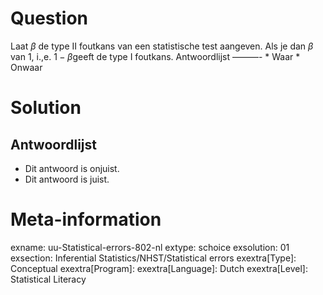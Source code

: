 Question
========
  
Laat $\beta$ de type II foutkans van een statistische test aangeven. Als je dan $\beta$ van $1$, i.,e. $1-\beta$geeft de type I foutkans. 
Antwoordlijst
----------
* Waar
* Onwaar

Solution
========

Antwoordlijst
----------
* Dit antwoord is onjuist.
* Dit antwoord is juist.

Meta-information
================
exname: uu-Statistical-errors-802-nl
extype: schoice
exsolution: 01
exsection: Inferential Statistics/NHST/Statistical errors
exextra[Type]: Conceptual
exextra[Program]: 
exextra[Language]: Dutch
exextra[Level]: Statistical Literacy